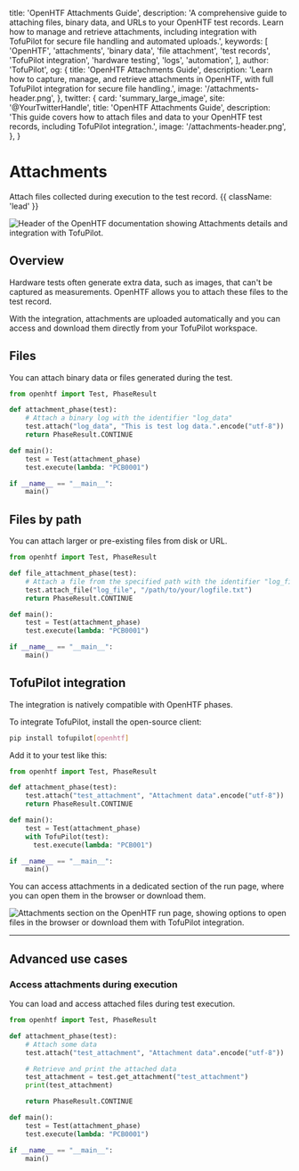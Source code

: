   title: 'OpenHTF Attachments Guide',
  description:
    'A comprehensive guide to attaching files, binary data, and URLs to your OpenHTF test records. Learn how to manage and retrieve attachments, including integration with TofuPilot for secure file handling and automated uploads.',
  keywords: [
    'OpenHTF',
    'attachments',
    'binary data',
    'file attachment',
    'test records',
    'TofuPilot integration',
    'hardware testing',
    'logs',
    'automation',
  ],
  author: 'TofuPilot',
  og: {
    title: 'OpenHTF Attachments Guide',
    description:
      'Learn how to capture, manage, and retrieve attachments in OpenHTF, with full TofuPilot integration for secure file handling.',
    image: '/attachments-header.png',
  },
  twitter: {
    card: 'summary_large_image',
    site: '@YourTwitterHandle',
    title: 'OpenHTF Attachments Guide',
    description:
      'This guide covers how to attach files and data to your OpenHTF test records, including TofuPilot integration.',
    image: '/attachments-header.png',
  },
}

# Attachments

Attach files collected during execution to the test record. {{ className: 'lead' }}

<Image
  src="/attachments-header.png"
  alt="Header of the OpenHTF documentation showing Attachments details and integration with TofuPilot."
/>

## Overview

Hardware tests often generate extra data, such as images, that can't be captured as measurements. OpenHTF allows you to attach these files to the test record.

With the <TofuPilotLink utmMedium="attachments-overview"/> integration, attachments are uploaded automatically and you can access and download them directly from your TofuPilot workspace.

## Files

You can attach binary data or files generated during the test.

```python {{ title: 'main.py' }}
from openhtf import Test, PhaseResult

def attachment_phase(test):
    # Attach a binary log with the identifier "log_data"
    test.attach("log_data", "This is test log data.".encode("utf-8"))
    return PhaseResult.CONTINUE

def main():
    test = Test(attachment_phase)
    test.execute(lambda: "PCB0001")

if __name__ == "__main__":
    main()
```

## Files by path

You can attach larger or pre-existing files from disk or URL.

```python {{ title: 'main.py' }}
from openhtf import Test, PhaseResult

def file_attachment_phase(test):
    # Attach a file from the specified path with the identifier "log_file"
    test.attach_file("log_file", "/path/to/your/logfile.txt")
    return PhaseResult.CONTINUE

def main():
    test = Test(attachment_phase)
    test.execute(lambda: "PCB0001")

if __name__ == "__main__":
    main()
```

## TofuPilot integration

The <TofuPilotLink utmMedium="phases-integration" /> integration is natively compatible with OpenHTF phases.

To integrate TofuPilot, install the open-source client:

```sh
pip install tofupilot[openhtf]
```

Add it to your test like this:

```python {{ title: 'main.py' }}
from openhtf import Test, PhaseResult

def attachment_phase(test):
    test.attach("test_attachment", "Attachment data".encode("utf-8"))
    return PhaseResult.CONTINUE

def main():
    test = Test(attachment_phase)
    with TofuPilot(test):
      test.execute(lambda: "PCB001")

if __name__ == "__main__":
    main()
```

You can access attachments in a dedicated section of the run page, where you can open them in the browser or download them.

<Image
  src="/attachments-page-run.png"
  alt="Attachments section on the OpenHTF run page, showing options to open files in the browser or download them with TofuPilot integration."
/>

---

## Advanced use cases

### Access attachments during execution

You can load and access attached files during test execution.

```python {{ title: 'main.py' }}
from openhtf import Test, PhaseResult

def attachment_phase(test):
    # Attach some data
    test.attach("test_attachment", "Attachment data".encode("utf-8"))

    # Retrieve and print the attached data
    test_attachment = test.get_attachment("test_attachment")
    print(test_attachment)

    return PhaseResult.CONTINUE

def main():
    test = Test(attachment_phase)
    test.execute(lambda: "PCB0001")

if __name__ == "__main__":
    main()
```
